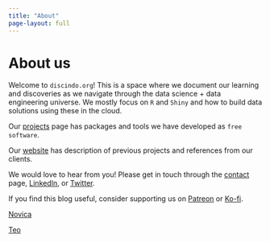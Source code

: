 ```yaml
---
title: "About"
page-layout: full
---
```


# About us

Welcome to `discindo.org`! This is a space where we document our learning and discoveries
as we navigate through the data science + data engineering universe. We mostly focus on `R` and
`Shiny` and how to build data solutions using these in the cloud.

Our [projects](/project.html) page has packages and tools we have developed as `free software`.

Our [website](https://discindodata.com) has description of previous projects and references from our clients.

We would love to hear from you! Please get in touch through the [contact](https://discindodata.com/#contact) page, [LinkedIn](https://www.linkedin.com/company/discindo/), or [Twitter](https://twitter.com/podatoci).

If you find this blog useful, consider supporting us on [Patreon](https://www.patreon.com/discindo) or [Ko-fi](https://ko-fi.com/discindo).

[Novica](authors/novica/index.html)

[Teo](authors/teo/index.html)